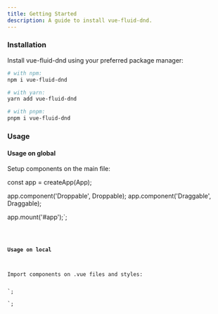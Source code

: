 ```yaml
---
title: Getting Started
description: A guide to install vue-fluid-dnd.
---
```



### Installation

Install vue-fluid-dnd using your preferred package manager:

```bash
# with npm:
npm i vue-fluid-dnd

# with yarn:
yarn add vue-fluid-dnd

# with pnpm:
pnpm i vue-fluid-dnd
```

### Usage

#### Usage on global

Setup components on the main file:



const app = createApp(App);

app.component('Droppable', Droppable);
app.component('Draggable', Draggable);

app.mount('#app');`;

<Code code={globalUsage} lang="js" />

#### Usage on local

Import components on .vue files and styles:

<script>

components: { Draggable, Droppable },
}

</script>`;
<script>

</script>`;

<Tabs>
  <TabItem label="Options API">
    <Code code={optionApiCode} lang="vue" />
  </TabItem>
  <TabItem label="Composition API">
    <Code code={compositionApiCode} lang="vue" />
  </TabItem>
</Tabs>
